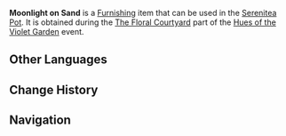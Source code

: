 {{Furnishing Infobox
|id             = 373831
|image          = Item Moonlight on Sand.png
|category       = Base
|rarity         = 3
|description    = A base based on the flooring of Inazuma's courtyards. When you walk alone on the clear gravel, your thoughts seem to be carried away by the moon and into the night sky...
|event          = Hues of the Violet Garden
|source1        = [[Hues of the Violet Garden/The Floral Courtyard|The Floral Courtyard]] event
}}
'''Moonlight on Sand''' is a [[Furnishing]] item that can be used in the [[Serenitea Pot]]. It is obtained during the [[Hues of the Violet Garden/The Floral Courtyard|The Floral Courtyard]] part of the [[Hues of the Violet Garden]] event.

==Other Languages==
{{Other Languages
|default_hidden = 1
|en      = Moonlight on Sand
|zhs     = 砂上月踪
|zhs_rm  = Shāshàng Yuèzōng
|zht     = 砂上月蹤
|zht_rm  = Shāshàng Yuèzōng
|ja      = 砂上月踪
|ja_rm   = Sajou Gessou{{Assumed}}
|ko      = 모래 위 달의 종적
|ko_rm   = Morae Wi Dal-ui Jongjeok
|es      = Arena rastrolunar
|fr      = Lune sur le sable
|ru      = Лунный свет на песке
|th      = ร่องรอยจันทร์บนผืนทราย
|th_rm   = 
|vi      = Vết Trăng Trên Cát
|de      = Mondlicht auf Sand
|id      = Sinar Rembulan di Atas Pasir
|pt      = Luar na Areia
}}

==Change History==
{{Change History|2.6}}

==Navigation==
{{Furnishing Navbox/Subsystems|curio}}